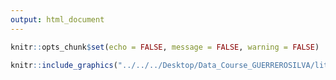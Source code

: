 ```yaml
---
output: html_document
---
```


```r
knitr::opts_chunk$set(echo = FALSE, message = FALSE, warning = FALSE)
```

```r
knitr::include_graphics("../../../Desktop/Data_Course_GUERREROSILVA/little_thing.jpeg")
```

